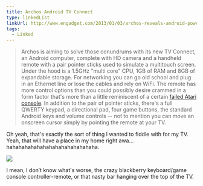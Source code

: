 ```yaml
---
title: Archos Android TV Connect
type: linkedList
linkUrl: http://www.engadget.com/2013/01/03/archos-reveals-android-powered-tv-connect/
tags:
  - Linked
---
```


> Archos is aiming to solve those conundrums with its new TV Connect, an Android computer, complete with HD camera and a handheld remote with a pair pointer sticks used to simulate a multitouch screen. Under the hood is a 1.5GHz "multi core" CPU, 1GB of RAM and 8GB of expandable storage. For networking you can go old school and plug in an Ethernet line or lose the cables and rely on WiFi. The remote has more control options than you could possibly desire crammed in a form factor that's more than a little reminiscent of a certain [failed Atari console](http://www.engadget.com/2011/12/22/portable-jaguar-modder-gives-ben-heck-a-run-for-his-compact-gami/). In addition to the pair of pointer sticks, there's a full QWERTY keypad, a directional pad, four game buttons, the standard Android keys and volume controls -- not to mention you can move an onscreen cursor simply by pointing the remote at your TV.

Oh yeah, that's exactly the sort of thing I wanted to fiddle with for my TV. Yeah, that will have a place in my home right awa... hahahahahahahahahahahahahahaha.

![](http://buzzingpixel.com/?ACT=40&fid=93&d=1491&f=archostcconnect.jpg)

I mean, I don’t know what's worse, the crazy blackberry keyboard/game console controller-remote, or that nasty bar hanging over the top of the TV.
